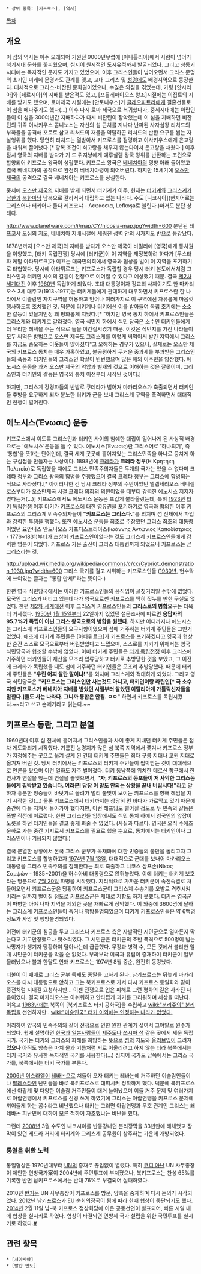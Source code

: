  * 상위 항목: [키프로스], [역사]

[[목차]]
== 개요 ==
이 섬의 역사는 아주 오래되어 기원전 9000년무렵에 [아나톨리아]에서 사람이 넘어가 석기시대 문화를 꽃피웠으며, 심지어 원시적인 도시유적까지 발굴되었다. 그리고 청동기시대에는 독자적인 문자도 가지고 있었으며, 이후 그리스인들이 넘어오면서 그리스 문명의 초기인 미케네 문명과도 관계를 맺고, 고대 그리스 및 [[성경]]에도 배경지역으로 등장한다. 대체적으로 그리스-비잔틴 문화권이었으나, 수많은 외침을 겪었는데, 가령 [앗시리아]와 [페르시아]의 지배를 받은적도 있고, [프톨레마이오스 왕조]시절에는 이집트의 지배를 받기도 했으며, 로마제국 시절에는 [안토니우스]가 [[클레오파트라]]에게 결혼선물로 이 섬을 떼다주기도 했다(...) 이후 다시 로마 제국으로 복귀했다가, 중세시대에는 아랍인들이 이 섬을 300여년간 지배하다가 다시 비잔틴이 장악했는데 이 섬을 지배하던 비잔틴의 귀족 이사키우스 콤니노스는 자신의 섬 근처를 지나다 난파된 사자심왕 리처드의 부하들을 공격해 포로로 삼고 리처드의 재물을 약탈하곤 리처드의 반환 요구를 씹는 자살행위를 했다. 당연히 리처드는 열받아서 키프로스를 점령하고 이사키우스에게 은고랑을 채워서 끌어냈다.[* 항복 조건이 쇠고랑을 채우지 않는다여서 은고랑을 채웠다.] 이후 잠시 영국의 지배를 받다가 기 드 뤼지냥에게 예루살렘 왕국 왕위를 반환하는 조건으로 할양되어 키프로스 왕국이 성립했다. 키프로스 왕국은 [[베네치아]]의 영향 아래 들어왔고 결국 베네치아의 공작으로 완전히 베네치아령이 되어버린다. 하지만 15세기에 [[오스만 제국]]의 공격으로 결국 베네치아는 키프로스를 상실한다.

중세에 [[오스만 제국]]의 지배를 받게 되면서 터키계가 이주, 현재는 [[터키]]계와 [[그리스]]계가 [[남한]]과 [[북한]]마냥 남북으로 갈라서서 대립하고 있는 나라다. 수도 [니코시아](현지어로는 그리스어나 터키어나 둘다 레프코샤 - Λεφκοσια, Lefkoşa로 불린다.)마저도 분단 상태다.

http://www.planetware.com/i/map/CY/nicosia-map.jpg?width=600
분단된 레프코샤 도심의 지도, 베네치아 지배시절에 세워진 성벽 안의 시가지도 반으로 동강났다.

1878년까지 [오스만 제국]의 지배를 받다가 오스만 제국이 비밀리에 [영국]에게 통치권을 이양했고, [터키 독립전쟁] 당시에 [터키군]이 이 지역을 재정복하려 하다가 [무스타파 케말 아타튀르크]가 이끄는 대국민의회에서 영국과 협상을 벌여 이 지역을 포기하기로 타협했다. 당시에 아타튀르크는 키프로스가 독립할 경우 당시 터키 본토에서처럼 그리스인과 터키인 사이의 갈등이 전쟁으로 이어질 수 있다고 예상했기 때문. 결국 [[제2차 세계대전]] 이후 [[1960년]] 독립하게 되었다. 초대 대통령이자 정교회 사제이기도 한 마카리오스 3세 대주교(1913~1977)는 터키계들에게 관대하게 대우하면서 키프로스란 한 나라에서 이슬람인 자치구역을 허용하고 언어나 여러가지로 이 구역에선 자유롭게 마음껏 행사하도록 조치했던 것. 덕분에 터키계나 터키에선 이를 받아들여 독립 초기에는 소소한 갈등이 있을지언정 꽤 평화롭게 지냈다.[* "하지만 영국 통치 하에서 키프로스인들은 그리스계와 터키계로 갈라졌다. 영국 식민지 하에서 식민 당국은 소수인 터키인들에게 더 유리한 혜택을 주는 식으로 둘을 이간질시켰기 때문. 이것은 식민지를 가진 나라들이 모두 써먹은 방법으로 오스만 제국도 그리스계를 이렇게 써먹어서 발칸 지역에서 그리스를 지금도 증오하는 이웃들이 많아졌다"고 오해하는 경우가 있으나, 실제로는 오스만 제국의 키프로스 통치는 매우 가혹하였고, 불공평하게 무거운 중과세를 부과받은 그리스인들의 폭동과 터키인들의 그리스인 학살이 빈번했으며 많은 해외 이주민을 양산했다. 에노시스 운동을 과거 오스만 제국의 억압과 별개의 것으로 이해하는 것은 잘못이며, 그리스인과 터키인의 갈등은 영국의 통치 이전부터 시작된 것이다.] 

하지만, 그리스계 강경파들의 반발로 쿠데타가 벌어져 마카리오스가 축출되면서 터키인들 추방을 요구하게 되자 분노한 터키가 군을 보내 그리스계 구역을 폭격하면서 대대적인 전쟁이 벌어진다. 

== 에노시스(Ένωσις) 운동 ==
키프로스에서 이토록 그리스인과 터키인 사이의 첨예한 대립이 일어나게 된 사상적 배경으로는 '에노시스'운동을 들 수 있다. 에노시스(Ένωσις)란 그리스어로 '하나되기', 즉 '통합'을 뜻하는 단어인데, 결국 세계 곳곳에 흩어져있는 그리스민족을 하나로 뭉치게 하는 구심점을 만들자는 사상이다. 1898년에 [[크레타]]가 '''크레타 정부'''(Η Κρητηκη Πολιτεία)로 독립했을 때에도 그리스 민족주의자들은 두개의 국가는 있을 수 없다며 크레타 정부와 그리스 왕국의 합병을 주장했으며 결국 크레타 정부는 그리스에 합병되는 식으로 사라졌다.[* 아이러니한 건 당시 크레타 정부의 수반이었던 엘렙세리오스 베니젤로스부터가 오스만제국 시절 크레타 의회의 의원이었을 때부터 강력한 에노시스 지지자였다는거(...)] 키프로스에서도 에노시스 운동은 뜨겁게 불타올랐는데, 특히 [[1923년]] [[터키 독립전쟁]] 이후 터키가 키프로스에 대한 영유권을 포기하기로 영국과 합의한 이후 키프로스의 그리스계 민족주의자들이 '''"키프로스는 그리스다."'''를 외치며 섬 전체에서 파업과 강력한 투쟁을 행했다. 또한 에노시스 운동을 최초로 주장했던 그리스 최초의 대통령이었던 요안니스 안도니오스 카포디스트리아스(Ιωάννης Αντώνιος Καποδίστριας - 1776~1831)부터가 조상이 키프로스인이었다는 것도 그리스계 키프로스인들에게 강력한 명분이 되었다. 키프로스 가문 출신이 그리스 대통령까지 되었으니 키프로스는 곧 그리스라는 것.

http://upload.wikimedia.org/wikipedia/commons/c/cc/Cypriot_demonstration_1930.jpg?width=600
그리스 국기를 걸고 시위하는 키프로스인들 ([[1930년]], 현수막에 쓰여있는 글자는 "통합 만세!"라는 뜻이다.)

한편 영국 식민당국에서는 이러한 키프로스인들의 움직임이 골칫거리일 수밖에 없었다. 모국인 그리스가 버티고 있는데다가 영국으로썬 키프로스를 딱히 짓누를 만한 구실도 없었다. 한편 [[제2차 세계대전]] 이후 그리스계 키프로스인들의 '''그리스로의 병합'''요구는 더욱 더 거세졌다. [[1950년]] [[1월 15일]]부터 22일까지 있었던 설문조사에 따르면 '''응답자의 95.7%가 독립이 아닌 그리스 왕국으로의 병합을 원했다.''' 하지만 어디까지나 에노시스는 그리스계 키프로스인들의 요구사항이었으며 섬에 거주하는 터키계 주민들은 그딴거 없었다. 애초에 터키계 주민들은 [아타튀르크]가 키프로스를 포기하겠다고 영국과 협상한 순간 스스로 모국으로부터 버림받았다고 느꼈으며, 스스로를 지키기 위해서는 영국 식민당국과 협조할 수밖에 없었다. 이미 터키계 주민들은 [[터키 독립전쟁]] 이후 그리스에 거주하던 터키인들이 재산을 모조리 압류당하고 터키로 추방당한 것을 보았고, 그 이전에 크레타가 독립했을 때도 섬에 거주하던 터키인들은 모조리 추방당했다. 때문에 터키계 주민들은 '''"우린 어찌 살란 말이냐!"'''를 외치며 그리스계와 적대하게 되었다. 그리고 영국 식민당국은 '''"키프로스는 그리스인만 사는것도 아니고, 터키인이랑 라틴인[* 극 소수지만 키프로스가 베네치아 지배를 받았던 시절부터 살았던 이탈리아계 가톨릭신자들을 말한다.]들도 사는 나라다. 그니까 통합은 안됨. ㅇㅇ"''' 하면서 키프로스를 독립시켰다.~~라고 쓰고 손떼기라고 읽는다.~~ 

== 키프로스 동란, 그리고 분열 ==
1960년대 이후 섬 전체에 흩어져서 그리스인들과 사이 좋게 지내던 터키계 주민들은 점차 게토화되기 시작했다. 기름진 농경지가 많은 섬 북쪽 지역에서 쫓겨나 키프로스 정부가 지정해주는 곳으로 옮겨 살게 된 건데 터키계 주민들은 죄다 구릉 지대나 고원 지대로 옮겨져 버린 것. 당시 터키에서는 키프로스의 터키계 주민들이 핍박받는 것이 대대적으로 언론을 탔으며 이런 일화도 자주 벌어졌다. 터키 동남쪽에 위치한 메르신 항구에서 한 연사가 연설을 했는데 연설을 끝맺으면서, '''"자, 키프로스의 동포들이 저 사악한 그리스놈들에게 핍박받고 있습니다. 여러분! 당장 이 말도 안되는 상황을 끝내 버립시다!"'''라고 말하자 흥분한 청중들이 바닷가로 몰려가 멀리 불빛이 보이는 키프로스를 향해 헤엄을 치기 시작한 것(...) 물론 키프로스에서 터키까지는 상당히 먼 바다가 가로막고 있기 때문에 중간에 다들 지쳐서 돌아가야 했다지만, 이런 해프닝도 벌어질 정도로 두 민족의 갈등은 폭발 직전에 이르렀다. 한편 그리스인들 입장에서도 식민 통치 하에서 영국인의 앞잡이 노릇을 하던 터키인들을 결코 좋게 봐줄 수 없었다. (사실과 다르다. 영국은 오직 수에즈 운하로 가는 중간 기지로서 키프로스를 필요로 했을 뿐으로, 통치에서는 터키인이나 그리스인이나 기용되지 않았다.)

결국 분열한 상황에서 본국 그리스 군부가 독재화에 대한 민중들의 불만을 돌리고자 그리고 키프로스를 합병하고자 [[1974년]] [[7월 13일]], 대대적으로 군대를 보내어 마카리오스 대통령을 그리스 민족주의를 침해한다는 죄로 축출하고 니코스 삼프손(Νίκος Σαμψών - 1935~2001)을 허수아비 대통령으로 앉혀놓았다. 이에 터키는 터키계 보호라는 명분으로 [[7월 20일]] 파병을 시작했다. 지리적으로 가까운 터키군이 속전속결로 쳐들어오면서 키프로스군은 당황하여 키프로스군이 그리스계 수송기를 오발로 격추시켜 버리는 일까지 벌어질 정도로 키프로스군은 제대로 저항도 하지 못했다. 터키는 영국군이 파병한 아야 나파 지역을 제외한 곳을 재빠르게 장악했다. 이 와중에 3600명에 달하는 그리스계 키프로스인들이 죽거나 행방불명되었으며 터키계 키프로스인들은 약 6백명 정도가 사망 및 행방불명되었다.

이전에 터키군의 침공을 두고 그리스나 키프로스 측은 자발적인 시민군으로 얼마든지 막는다고 기고만장했으나 헛소리였다. 그 시민군은 터키군의 초반 폭격으로 500명이 넘는 사망자가 생기자 당황하여 달아나는데 급급했다. 무장과 병력 수, 모든 것에서 불리한 일개 시민군이 터키군을 막을 순 없었다. 부랴부랴 미국과 유럽이 중재하여 터키군이 일부 물러났으나 불과 한달도 안돼 키프로스는 1974년 8월 중순, 완전히 동강났다.

더불어 이 패배로 그리스 군부 독재도 종말을 고하게 된다. 남키프로스는 뒤늦게 마카리오스를 다시 대통령으로 앉히고 그는 북키프로스로 가서 다시 키프로스 통일화와 같이 종전처럼 지내길 요청하지만... 이젠 전쟁으로 입은 피해로 그런 평화의 길은 사라진 다음이었다. 결국 마카리오스는 아쉬워하고 안타깝게 과거를 그리워하며 세상을 떠난다. 이윽고 [[1983년]]에는 북쪽이 [북키프로스 터키 공화국]을 수립하고 [[wiki:"분리주의" 분리독립]]을 선언하지만.. [[wiki:"미승인국" 터키 이외에는 인정하는 나라가 없었다.]]

이리하여 양국의 민족주의와 같이 전쟁으로 인한 원한 관계가 섞여서 그야말로 원수가 되었다. 쉽게 설명하면 [[한국]]과 [[일본]]사람들이 [[제주도]]나 [[쓰시마 섬]] 같은 곳에서 세운 독립국가. 국기는 터키와 그리스의 화해를 희망하는 뜻으로 [[섬]]의 지도와 [[올리브]]잎이 그려져 '''있으나''' 아직도 양측은 마치 물과 기름처럼 서로 어울리려고 하지 않는 터라 북쪽에서는 터키 국기와 유사한 독자적인 국기를 사용한다(…) 심지어 국가도 남쪽에서는 그리스 국가를, 북쪽에서는 터키 국가를 부른다. 

[[2006년]] [[이스라엘]]이 [[레바논]]으로 쳐들어 오자 터키는 레바논에 거주하던 이슬람인들이나 [[팔레스타인]] 난민들을 바로 북키프로스로 대피시켜 정착하게 했다. 덕분에 북키프로스에선 아랍계 및 다양한 이슬람 거주민들이 대거 늘어났으며 이들 거주 문제 및 여러가지로 아랍연맹에서 키프로스를 신경 쓰게 하였기에 그리스는 아랍연맹을 키프로스 문제에 끼어들게 하는 꼼수라고 비난했으나 터키는 그러면 아랍연맹과 우호 관계인 그리스는 왜 레바논 피난민에 대하여 모른 척하여 자초했냐는 비난을 했다.

그런데 [[2008년]] 3월 수도인 니코시아를 반동강내던 분리장막을 33년만에 해체했고 장막이 있던 레드라 거리에 터키계와 그리스계 공무원이 상주하는 가운데 개방되었다.

=== 통일을 위한 노력 ===
통일협상은 1970년대부터 [[UN]]의 중재로 끊임없이 열렸다. 특히 [[코피 아난]] UN 사무총장이 제안한 연방국가案이 2004년에 주민투표에 부쳐졌으나, 북키프로스는 찬성 65%를 기록한 반면 남키프로스에서는 반대 76%로 부결되어 실패하였다. 

2010년 [[반기문]] UN 사무총장이 키프로스를 방문, 양측을 중재하며 다시 논의가 시작되었다. 2012년 남키프로스가 EU 순회의장국이 됨에 따라 한때 협상이 중단되기도 했다. [[2014년]] 2월 11일 남-북 키프로스 정상회담에 이은 공동선언이 발표되어, 빠른 시일 내에 협상을 실시키로 하였다. 협상이 타결되면 연방제 국가 설립을 위한 국민투표를 실시키로 하였다.[http://news.mk.co.kr/newsRead.php?year=2014&no=223398 #]
== 관련 항목 ==
 * [서아시아]
 * [발칸 반도]
